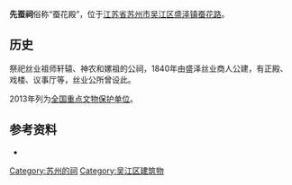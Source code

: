 {{文物保护单位
| 级别 = 全国
| 图片 = 
| 名称 = 先蚕祠
| 编号 = 7-0975
| 分类 = 古建筑
| 时代 = 清
| 所在 = [[江苏省|江苏省]][[苏州市|苏州市]][[吴江区|吴江区]]
| 登录 = 2013年
| Cat = 江苏全国重点文物保护单位
}}

'''先蚕祠'''俗称“蚕花殿”，位于[[江苏省|江苏省]][[苏州市|苏州市]][[吴江区|吴江区]][[盛泽镇|盛泽镇]][[蚕花路|蚕花路]]。

==历史==
祭祀丝业祖师轩辕、神农和嫘祖的公祠，1840年由盛泽丝业商人公建，有正殿、戏楼、议事厅等，丝业公所曾设此。

2013年列为[[全国重点文物保护单位|全国重点文物保护单位]]。

==参考资料==
* 

{{江苏全国重点文物保护单位}}
[[Category:苏州的祠|Category:苏州的祠]]
[[Category:吴江区建筑物|Category:吴江区建筑物]]